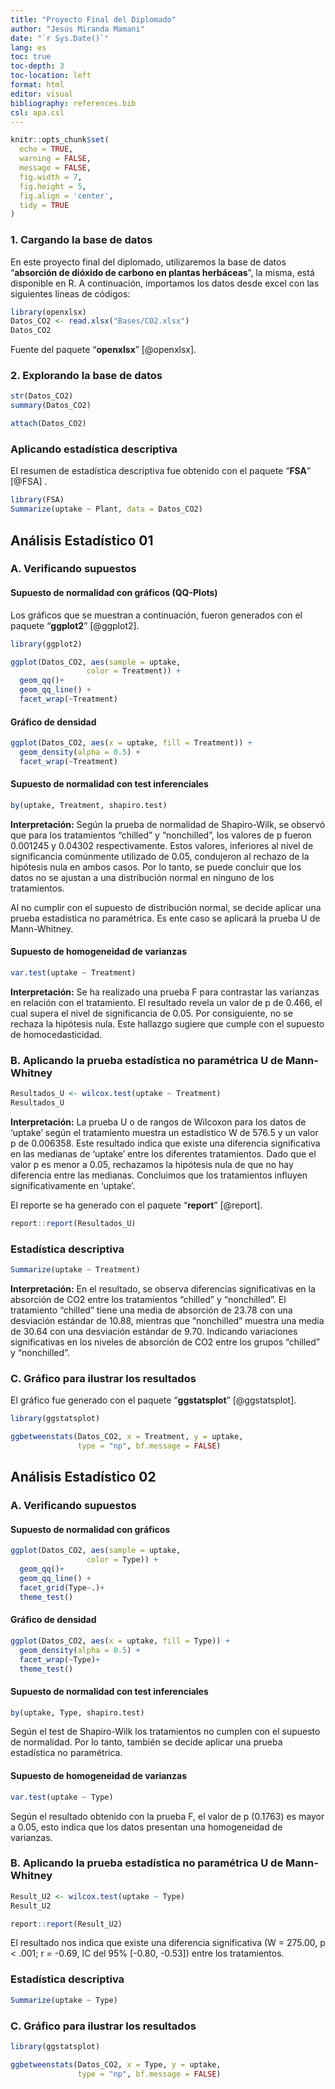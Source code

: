 ```yaml
---
title: "Proyecto Final del Diplomado"
author: "Jesús Miranda Mamani"
date: "`r Sys.Date()`"
lang: es
toc: true
toc-depth: 3
toc-location: left
format: html
editor: visual
bibliography: references.bib
csl: apa.csl
---
```


```r
knitr::opts_chunk$set(
  echo = TRUE,
  warning = FALSE,
  message = FALSE,
  fig.width = 7, 
  fig.height = 5,     
  fig.align = 'center', 
  tidy = TRUE         
)
```

### 1. Cargando la base de datos

En este proyecto final del diplomado, utilizaremos la base de datos "**absorción de dióxido de carbono en plantas herbáceas**", la misma, está disponible en R. A continuación, importamos los datos desde excel con las siguientes líneas de códigos:

```r
library(openxlsx)
Datos_CO2 <- read.xlsx("Bases/CO2.xlsx")
Datos_CO2
```

Fuente del paquete "**openxlsx**" [@openxlsx].

### 2. Explorando la base de datos

```r
str(Datos_CO2)
summary(Datos_CO2)

attach(Datos_CO2)
```

### Aplicando estadística descriptiva

El resumen de estadística descriptiva fue obtenido con el paquete "**FSA**" [@FSA] .

```r
library(FSA)
Summarize(uptake ~ Plant, data = Datos_CO2)
```

## Análisis Estadístico 01

### A. Verificando supuestos

#### Supuesto de normalidad con gráficos (QQ-Plots)

Los gráficos que se muestran a continuación, fueron generados con el paquete "**ggplot2**" [@ggplot2].

```r
library(ggplot2)

ggplot(Datos_CO2, aes(sample = uptake,
                 color = Treatment)) +
  geom_qq()+
  geom_qq_line() +
  facet_wrap(~Treatment)
```

#### Gráfico de densidad

```r
ggplot(Datos_CO2, aes(x = uptake, fill = Treatment)) +
  geom_density(alpha = 0.5) +
  facet_wrap(~Treatment)
```

#### Supuesto de normalidad con test inferenciales

```r
by(uptake, Treatment, shapiro.test)
```

**Interpretación:** Según la prueba de normalidad de Shapiro-Wilk, se observó que para los tratamientos "chilled" y "nonchilled", los valores de p fueron 0.001245 y 0.04302 respectivamente. Estos valores, inferiores al nivel de significancia comúnmente utilizado de 0.05, condujeron al rechazo de la hipótesis nula en ambos casos. Por lo tanto, se puede concluir que los datos no se ajustan a una distribución normal en ninguno de los tratamientos.

Al no cumplir con el supuesto de distribución normal, se decide aplicar una prueba estadística no paramétrica. Es ente caso se aplicará la prueba U de Mann-Whitney.

#### Supuesto de homogeneidad de varianzas

```r
var.test(uptake ~ Treatment)
```

**Interpretación:** Se ha realizado una prueba F para contrastar las varianzas en relación con el tratamiento. El resultado revela un valor de p de 0.466, el cual supera el nivel de significancia de 0.05. Por consiguiente, no se rechaza la hipótesis nula. Este hallazgo sugiere que cumple con el supuesto de homocedasticidad.

### B. Aplicando la prueba estadística no paramétrica U de Mann-Whitney

```r
Resultados_U <- wilcox.test(uptake ~ Treatment)
Resultados_U

```

**Interpretación:** La prueba U o de rangos de Wilcoxon para los datos de 'uptake' según el tratamiento muestra un estadístico W de 576.5 y un valor p de 0.006358. Este resultado indica que existe una diferencia significativa en las medianas de 'uptake' entre los diferentes tratamientos. Dado que el valor p es menor a 0.05, rechazamos la hipótesis nula de que no hay diferencia entre las medianas. Concluimos que los tratamientos influyen significativamente en 'uptake'.

El reporte se ha generado con el paquete "**report**" [@report].

```r
report::report(Resultados_U)
```

### Estadística descriptiva

```r
Summarize(uptake ~ Treatment)
```

**Interpretación:** En el resultado, se observa diferencias significativas en la absorción de CO2 entre los tratamientos "chilled" y "nonchilled". El tratamiento "chilled" tiene una media de absorción de 23.78 con una desviación estándar de 10.88, mientras que "nonchilled" muestra una media de 30.64 con una desviación estándar de 9.70. Indicando variaciones significativas en los niveles de absorción de CO2 entre los grupos "chilled" y "nonchilled".

### C. Gráfico para ilustrar los resultados

El gráfico fue generado con el paquete "**ggstatsplot**" [@ggstatsplot].

```r
library(ggstatsplot)

ggbetweenstats(Datos_CO2, x = Treatment, y = uptake, 
               type = "np", bf.message = FALSE)
```

## Análisis Estadístico 02

### A. Verificando supuestos

#### Supuesto de normalidad con gráficos

```r
ggplot(Datos_CO2, aes(sample = uptake,
                 color = Type)) +
  geom_qq()+
  geom_qq_line() +
  facet_grid(Type~.)+
  theme_test()
```

#### Gráfico de densidad

```r
ggplot(Datos_CO2, aes(x = uptake, fill = Type)) +
  geom_density(alpha = 0.5) +
  facet_wrap(~Type)+
  theme_test()
```

#### Supuesto de normalidad con test inferenciales

```r
by(uptake, Type, shapiro.test)
```

Según el test de Shapiro-Wilk los tratamientos no cumplen con el supuesto de normalidad. Por lo tanto, también se decide aplicar una prueba estadística no paramétrica.

#### Supuesto de homogeneidad de varianzas

```r
var.test(uptake ~ Type)
```

Según el resultado obtenido con la prueba F, el valor de p (0.1763) es mayor a 0.05, esto indica que los datos presentan una homogeneidad de varianzas.

### B. Aplicando la prueba estadística no paramétrica U de Mann-Whitney

```r
Result_U2 <- wilcox.test(uptake ~ Type)
Result_U2

report::report(Result_U2)
```

El resultado nos indica que existe una diferencia significativa (W = 275.00, p \< .001; r = -0.69, IC del 95% \[-0.80, -0.53\]) entre los tratamientos.

### Estadística descriptiva

```r
Summarize(uptake ~ Type)
```

### C. Gráfico para ilustrar los resultados

```r
library(ggstatsplot)

ggbetweenstats(Datos_CO2, x = Type, y = uptake, 
               type = "np", bf.message = FALSE)
```
